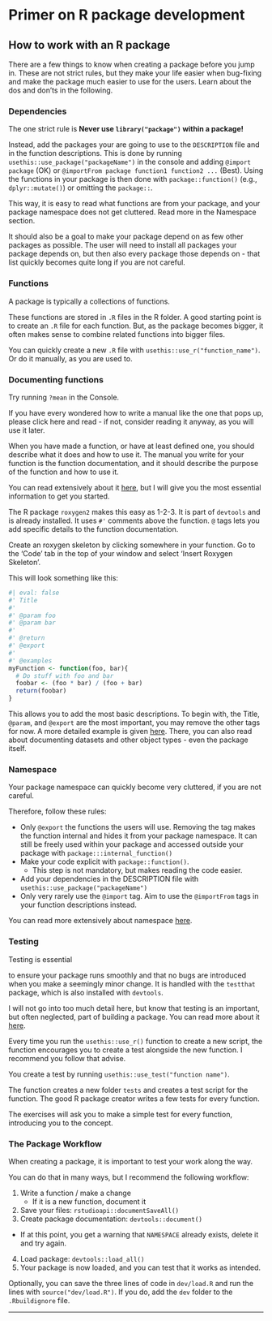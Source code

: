 # Primer on R package development {.unnumbered}

## How to work with an R package

There are a few things to know when creating a package before you jump in.
These are not strict rules, but they make your life easier when bug-fixing and make the package much easier to use for the users.
Learn about the dos and don'ts in the following.



### Dependencies

The one strict rule is <b>Never use `library("package")` within a package! </b>

Instead, add the packages your are going to use to the `DESCRIPTION` file and in the function descriptions.
This is done by running `usethis::use_package("packageName")` in the console and adding `@import package` (OK) or `@importFrom package function1 function2 ...` (Best). Using the functions in your package is then done with `package::function()` (e.g., `dplyr::mutate()`) or omitting the `package::`.

This way, it is easy to read what functions are from your package, and your package namespace does not get cluttered. Read more in the Namespace section.

It should also be a goal to make your package depend on as few other packages as possible. The user will need to install all packages your package depends on, but then also every package those depends on - that list quickly becomes quite long if you are not careful.


### Functions

A package is typically a collections of functions.

These functions are stored in `.R` files in the R folder.
A good starting point is to create an `.R` file for each function. But, as the package becomes bigger, it often makes sense to combine related functions into bigger files.

You can quickly create a new `.R` file with `usethis::use_r("function_name")`.
Or do it manually, as you are used to.


### Documenting functions

Try running `?mean` in the Console.

If you have every wondered how to write a manual like the one that pops up, please click here and read - if not, consider reading it anyway, as you will use it later.

When you have made a function, or have at least defined one, you should describe what it does and how to use it.
The manual you write for your function is the function documentation, and it should describe the purpose of the function and how to use it.

You can read extensively about it [here](https://r-pkgs.org/man.html), but I will give you the most essential information to get you started.

The R package `roxygen2` makes this easy as 1-2-3. It is part of `devtools` and is already installed.
It uses `#'` comments above the function. `@` tags lets you add specific details to the function documentation.

Create an roxygen skeleton by clicking somewhere in your function. Go to the 'Code' tab in the top of your window and select 'Insert Roxygen Skeleton'.

This will look something like this:

```r
#| eval: false
#' Title
#'
#' @param foo 
#' @param bar 
#'
#' @return
#' @export
#'
#' @examples
myFunction <- function(foo, bar){
  # Do stuff with foo and bar
  foobar <- (foo * bar) / (foo + bar)
  return(foobar)
}
```

This allows you to add the most basic descriptions. To begin with, the Title, `@param`, and `@export` are the most important, you may remove the other tags for now. A more detailed example is given [here](https://r-pkgs.org/man.html#man-functions). There, you can also read about documenting datasets and other object types - even the package itself.



### Namespace

Your package namespace can quickly become very cluttered, if you are not careful.

Therefore, follow these rules:

- Only `@export` the functions the users will use. Removing the tag makes the function internal and hides it from your package namespace. It can still be freely used within your package and accessed outside your package with `package:::internal_function()`
- Make your code explicit with `package::function()`.
  - This step is not mandatory, but makes reading the code easier.
- Add your dependencies in the DESCRIPTION file with `usethis::use_package("packageName")`
- Only very rarely use the `@import` tag. Aim to use the `@importFrom` tags in your function descriptions instead.

You can read more extensively about namespace [here](https://r-pkgs.org/namespace.html).




### Testing

Testing is essential</summary>to ensure your package runs smoothly and that no bugs are introduced when you make a seemingly minor change.
It is handled with the `testthat` package, which is also installed with `devtools`.

I will not go into too much detail here, but know that testing is an important, but often neglected, part of building a package.
You can read more about it [here](https://r-pkgs.org/tests.html#tests).

Every time you run the `usethis::use_r()` function to create a new script, the function encourages you to create a test alongside the new function. I recommend you follow that advise.

You create a test by running `usethis::use_test("function name")`.

The function creates a new folder `tests` and creates a test script for the function.
The good R package creator writes a few tests for every function.

The exercises will ask you to make a simple test for every function, introducing you to the concept.



### The Package Workflow {#pkgwf}

When creating a package, it is important to test your work along the way.

You can do that in many ways, but I recommend the following workflow:

1. Write a function / make a change
    - If it is a new function, document it
2. Save your files: `rstudioapi::documentSaveAll()`
3. Create package documentation: `devtools::document()`
  - If at this point, you get a warning that `NAMESPACE` already exists, delete it and try again.
4. Load package: `devtools::load_all()`
5. Your package is now loaded, and you can test that it works as intended.

Optionally, you can save the three lines of code in `dev/load.R` and run the lines with `source("dev/load.R")`. If you do, add the `dev` folder to the `.Rbuildignore` file.


----